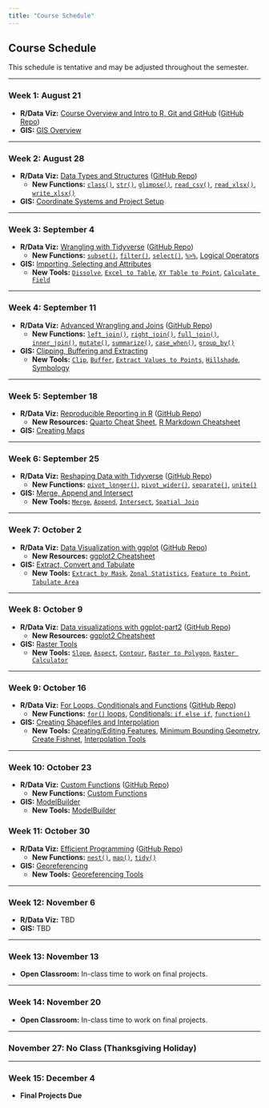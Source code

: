 ```yaml
---
title: "Course Schedule"
---
```


## Course Schedule

This schedule is tentative and may be adjusted throughout the semester.

---

### **Week 1: August 21**
* **R/Data Viz:** [Course Overview and Intro to R, Git and GitHub](https://drive.google.com/drive/folders/12QQgopbIIbNqcgfgNd3uNY172IEy_8YL?usp=drive_link) ([GitHub Repo](https://github.com/MMES-R-Course))
* **GIS:** [GIS Overview](https://drive.google.com/drive/folders/1xkkHP6Q8zL9xDxaKtgxIrgxPElL41iZM?usp=drive_link)

---

### **Week 2: August 28**
* **R/Data Viz:** [Data Types and Structures](https://drive.google.com/drive/folders/1tgNqKKxHsKFkgUJz6I8ZCWRoJbFX5OdY?usp=drive_link) ([GitHub Repo](https://github.com/MMES-R-Course/data-types-and-structures))
    * **New Functions:** [`class()`](appendix.qmd#class), [`str()`](appendix.qmd#str), [`glimpse()`](appendix.qmd#glimpse), [`read_csv()`](appendix.qmd#read-csv), [`read_xlsx()`](appendix.qmd#read-xlsx), [`write_xlsx()`](appendix.qmd#write-xlsx)
* **GIS:** [Coordinate Systems and Project Setup](https://drive.google.com/drive/folders/1GzYmQZJvCCuRAmjqH6SLUDo5Oibl7DSE?usp=drive_link)

---

### **Week 3: September 4**
* **R/Data Viz:** [Wrangling with Tidyverse](https://drive.google.com/drive/folders/1F7R4cr1yaR6hpTRCzctKQkslhp_bIysB?usp=drive_link) ([GitHub Repo](https://github.com/MMES-R-Course/wrangling-with-tidyverse))
    * **New Functions:** [`subset()`](appendix.qmd#subset), [`filter()`](appendix.qmd#filter), [`select()`](appendix.qmd#select), [`%>%`](appendix.qmd#pipe), [Logical Operators](appendix.qmd#logical-operators)
* **GIS:** [Importing, Selecting and Attributes](https://drive.google.com/drive/folders/1DRHdC14v6MwCN1hZJfHnfS2xkadauGAY?usp=drive_link)
    * **New Tools:** [`Dissolve`](appendix.qmd#dissolve), [`Excel to Table`](appendix.qmd#excel-to-table), [`XY Table to Point`](appendix.qmd#xy-table-to-point), [`Calculate Field`](appendix.qmd#calculate-field)

---

### **Week 4: September 11**
* **R/Data Viz:** [Advanced Wrangling and Joins](https://drive.google.com/drive/folders/1R7YFHEv9NhFg0fmJk0AkYABHndwY9MEQ?usp=drive_link) ([GitHub Repo](https://github.com/MMES-R-Course/advanced-wrangling-and-joins))
    * **New Functions:** [`left_join()`](appendix.qmd#left-join), [`right_join()`](appendix.qmd#right-join), [`full_join()`](appendix.qmd#full-join), [`inner_join()`](appendix.qmd#inner-join), [`mutate()`](appendix.qmd#mutate), [`summarize()`](appendix.qmd#summarize), [`case_when()`](appendix.qmd#case-when), [`group_by()`](appendix.qmd#group-by)
* **GIS:** [Clipping, Buffering and Extracting](https://drive.google.com/drive/folders/1ZV47CRUvIInoCJko08Cx88E9XcvugXmE?usp=drive_link)
    * **New Tools:** [`Clip`](appendix.qmd#clip), [`Buffer`](appendix.qmd#buffer), [`Extract Values to Points`](appendix.qmd#extract-values-to-points), [`Hillshade`](appendix.qmd#hillshade), [Symbology](appendix.qmd#symbology)

---

### **Week 5: September 18**
* **R/Data Viz:** [Reproducible Reporting in R](https://drive.google.com/drive/folders/1MErK1Umq3GJEdVDvlg-b2yuqcxAkChzJ?usp=drive_link) ([GitHub Repo](https://github.com/MMES-R-Course/reproducible-reporting-in-r))
    * **New Resources:** [Quarto Cheat Sheet](https://rstudio.github.io/cheatsheets/quarto.pdf), [R Markdown Cheatsheet](https://rstudio.github.io/cheatsheets/rmarkdown.pdf)
* **GIS:** [Creating Maps](https://drive.google.com/drive/folders/1NAG4Cj_RIj5VMjpxI_-cfs421HHhhWE7?usp=drive_link)

---

### **Week 6: September 25**
* **R/Data Viz:** [Reshaping Data with Tidyverse](https://drive.google.com/drive/folders/1iAcwLf2IZbAN67WOUf_HGMWhePHCdx87?usp=drive_link) ([GitHub Repo](https://github.com/MMES-R-Course/reshaping-data-with-tidyverse))
    * **New Functions:** [`pivot_longer()`](appendix.qmd#pivot-longer), [`pivot_wider()`](appendix.qmd#pivot-wider), [`separate()`](appendix.qmd#separate), [`unite()`](appendix.qmd#unite)
* **GIS:** [Merge, Append and Intersect](https://drive.google.com/drive/folders/1jNDzmSeX3FmY64EOZ7ga6rznoOdUKIpR?usp=drive_link)
    * **New Tools:** [`Merge`](appendix.qmd#merge), [`Append`](appendix.qmd#append), [`Intersect`](appendix.qmd#intersect), [`Spatial Join`](appendix.qmd#spatial-join)

---

### **Week 7: October 2**
* **R/Data Viz:** [Data Visualization with ggplot](https://drive.google.com/drive/folders/1-3TfJoQKZw6X7wb9fYmnntydKlNAAn6M?usp=drive_link) ([GitHub Repo](https://github.com/MMES-R-Course/data-visualizations-with-ggplot))
    * **New Resources:** [ggplot2 Cheatsheet](https://rstudio.github.io/cheatsheets/data-visualization.pdf)
* **GIS:** [Extract, Convert and Tabulate](https://drive.google.com/drive/folders/1JEDysru02ZPuz88vl5t4eV7VymkWtScz?usp=drive_link)
    * **New Tools:** [`Extract by Mask`](appendix.qmd#extract-by-mask), [`Zonal Statistics`](appendix.qmd#zonal-statistics), [`Feature to Point`](appendix.qmd#feature-to-point), [`Tabulate Area`](appendix.qmd#tabulate-area)

---

### **Week 8: October 9**
* **R/Data Viz:** [Data visualizations with ggplot-part2](https://drive.google.com/drive/folders/1VQEgYhsrxzc8QLb-L0kDu700znmse7GI?usp=drive_link) ([GitHub Repo](https://github.com/MMES-R-Course/data-visualizations-with-ggplot-part2))
    * **New Resources:** [ggplot2 Cheatsheet](https://posit.co/resources/cheatsheets/)
* **GIS:** [Raster Tools](https://drive.google.com/drive/folders/13g8uG9qdusjlZTVcLCNm-GBluuiZx7Xf?usp=drive_link)
    * **New Tools:** [`Slope`](appendix.qmd#slope-tool), [`Aspect`](appendix.qmd#aspect-tool), [`Contour`](appendix.qmd#contour-tool), [`Raster to Polygon`](appendix.qmd#raster-to-polygon), [`Raster Calculator`](appendix.qmd#raster-calculator)

---

### **Week 9: October 16**
* **R/Data Viz:** [For Loops, Conditionals and Functions](https://drive.google.com/drive/folders/1tzZmqJe_4iXm5DXOuk-2ZubAwBeslPOe?usp=drive_link) ([GitHub Repo](https://github.com/MMES-R-Course/for-loops-conditionals-and-functions))
    * **New Functions:** [`for()` loops](appendix.qmd#for-loop), [Conditionals: `if`, `else if`](appendix.qmd#conditionals), [`function()`](appendix.qmd#custom-function)
* **GIS:** [Creating Shapefiles and Interpolation](https://drive.google.com/drive/folders/1mxCAKU3r3JypbFA0VxqCvtKSpcgKo8nD?usp=drive_link)
    * **New Tools:** [Creating/Editing Features](appendix.qmd#creating-editing-features), [Minimum Bounding Geometry](appendix.qmd#minimum-bounding-geometry), [Create Fishnet](appendix.qmd#create-fishnet), [Interpolation Tools](appendix.qmd#interpolation-tools)

---

### **Week 10: October 23**
* **R/Data Viz:** [Custom Functions](https://drive.google.com/drive/folders/1Ej8Ha__hLZ08FAQ4o-L3iwGKDikmP2xB?usp=drive_link) ([GitHub Repo](https://github.com/MMES-R-Course/custom-functions))
    * **New Functions:** [Custom Functions](appendix.qmd#custom-function)
* **GIS:** [ModelBuilder](https://drive.google.com/drive/folders/16wIlUMFsRwua7UVN8NMaicH8ObcmnO3N?usp=drive_link)
    * **New Tools:** [ModelBuilder](appendix.qmd#model-builder)

### **Week 11: October 30**
* **R/Data Viz:** [Efficient Programming](https://drive.google.com/drive/folders/1QZcaD96rr7pvsCi0QRJwulWkZCsJ_0Pd?usp=drive_link) ([GitHub Repo](https://github.com/MMES-R-Course/efficient-programming))
    * **New Functions:** [`nest()`](appendix.qmd#nest), [`map()`](appendix.qmd#map), [`tidy()`](appendix.qmd#tidy)
* **GIS:** [Georeferencing](https://drive.google.com/drive/folders/1P2BTM526t7zgXMsCzmYMmEbJaxClkekx?usp=drive_link)
    * **New Tools:** [Georeferencing Tools](appendix.qmd#georeferencing-tools)

---

### **Week 12: November 6**
* **R/Data Viz:** TBD
* **GIS:** TBD

---

### **Week 13: November 13**
* **Open Classroom:** In-class time to work on final projects.

---

### **Week 14: November 20**
* **Open Classroom:** In-class time to work on final projects.

---

### **November 27: No Class (Thanksgiving Holiday)**

---

### **Week 15: December 4**
* **Final Projects Due**

